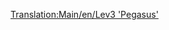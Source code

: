 [[Translation:Main/en/Lev3 'Pegasus']]{{Template:Train/Fr
|Nom='Pegasus' niveau 3
|Image=[[File:en/Lev3pegasus.png]]
|Coût=96 093£ (192 186$)
|Vitesse=480 km/h (300 mph)
|Poids=130 t
|Puissance=15000 cv (11185 kW)
|Entretien=3 571£ (7 142$)
|Conception=2035
|Vie=20
|Capacité=N/A
|Description=
|Réalité=Pas d'équivalent dans la réalité. Peut-être dans quelques années, quand le MagLev sera devenu une technologie réelle, trouverez-vous ici une vraie locomotive MagLev de troisième génération.
}}